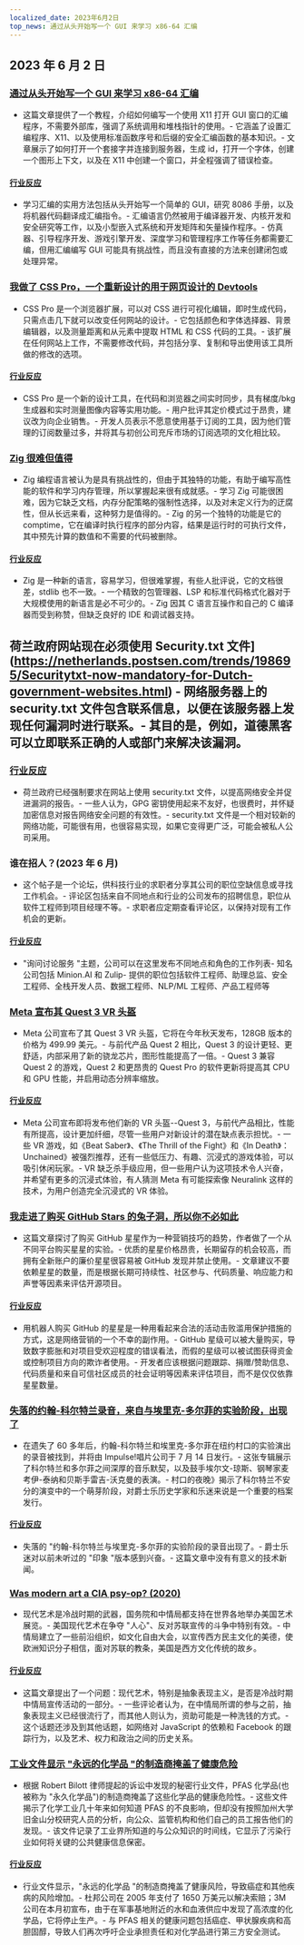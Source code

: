 ```yaml
---
localized_date: 2023年6月2日
top_news: 通过从头开始写一个 GUI 来学习 x86-64 汇编
---
```




<CallToAction />

<Steps>

## 2023 年 6 月 2 日

### [通过从头开始写一个 GUI 来学习 x86-64 汇编](https://gaultier.github.io/blog/x11_x64.html)

- 这篇文章提供了一个教程，介绍如何编写一个使用 X11 打开 GUI 窗口的汇编程序，不需要外部库，强调了系统调用和堆栈指针的使用。- 它涵盖了设置汇编程序、X11、以及使用标准函数序号和后缀的安全汇编函数的基本知识。- 文章展示了如何打开一个套接字并连接到服务器，生成 id，打开一个字体，创建一个图形上下文，以及在 X11 中创建一个窗口，并全程强调了错误检查。

#### [行业反应](http://news.ycombinator.com/item?id=36153237)

- 学习汇编的实用方法包括从头开始写一个简单的 GUI，研究 8086 手册，以及将机器代码翻译成汇编指令。- 汇编语言仍然被用于编译器开发、内核开发和安全研究等工作，以及小型嵌入式系统和开发矩阵和矢量操作程序。- 仿真器、引导程序开发、游戏引擎开发、深度学习和管理程序工作等任务都需要汇编，但用汇编编写 GUI 可能具有挑战性，而且没有直接的方法来创建闭包或处理异常。

### [我做了 CSS Pro，一个重新设计的用于网页设计的 Devtools](https://csspro.com)

- CSS Pro 是一个浏览器扩展，可以对 CSS 进行可视化编辑，即时生成代码，只需点击几下就可以改变任何网站的设计。- 它包括颜色和字体选择器、背景编辑器，以及测量距离和从元素中提取 HTML 和 CSS 代码的工具。- 该扩展在任何网站上工作，不需要修改代码，并包括分享、复制和导出使用该工具所做的修改的选项。

#### [行业反应](http://news.ycombinator.com/item?id=36148807)

- CSS Pro 是一个新的设计工具，在代码和浏览器之间实时同步，具有梯度/bkg 生成器和实时测量图像内容等实用功能。- 用户批评其定价模式过于昂贵，建议改为向企业销售。- 开发人员表示不愿意使用基于订阅的工具，因为他们管理的订阅数量过多，并将其与初创公司充斥市场的订阅选项的文化相比较。

### [Zig 很难但值得](http://ratfactor.com/zig/hard)

- Zig 编程语言被认为是具有挑战性的，但由于其独特的功能，有助于编写高性能的软件和学习内存管理，所以掌握起来很有成就感。- 学习 Zig 可能很困难，因为它缺乏文档，内存分配策略的强制性选择，以及对未定义行为的迂腐性，但从长远来看，这种努力是值得的。- Zig 的另一个独特的功能是它的 comptime，它在编译时执行程序的部分内容，结果是运行时的可执行文件，其中预先计算的数值和不需要的代码被删除。

#### [行业反应](http://news.ycombinator.com/item?id=36149462)

- Zig 是一种新的语言，容易学习，但很难掌握，有些人批评说，它的文档很差，stdlib 也不一致。- 一个精致的包管理器、LSP 和标准代码格式化器对于大规模使用的新语言是必不可少的。- Zig 因其 C 语言互操作和自己的 C 编译器而受到称赞，但缺乏良好的 IDE 和调试器支持。

## 荷兰政府网站现在必须使用 Security.txt 文件](https://netherlands.postsen.com/trends/198695/Securitytxt-now-mandatory-for-Dutch-government-websites.html) - 网络服务器上的 security.txt 文件包含联系信息，以便在该服务器上发现任何漏洞时进行联系。- 其目的是，例如，道德黑客可以立即联系正确的人或部门来解决该漏洞。

### [行业反应](http://news.ycombinator.com/item?id=36149004)

- 荷兰政府已经强制要求在网站上使用 security.txt 文件，以提高网络安全并促进漏洞的报告。- 一些人认为，GPG 密钥使用起来不友好，也很费时，并怀疑加密信息对报告网络安全问题的有效性。- security.txt 文件是一个相对较新的网络功能，可能很有用，也很容易实现，如果它变得更广泛，可能会被私人公司采用。

### 谁在招人？(2023 年 6 月)

- 这个帖子是一个论坛，供科技行业的求职者分享其公司的职位空缺信息或寻找工作机会。- 评论区包括来自不同地点和行业的公司发布的招聘信息，职位从软件工程师到项目经理不等。- 求职者应定期查看评论区，以保持对现有工作机会的更新。

#### [行业反应](http://news.ycombinator.com/item?id=36152014)

- "询问讨论服务 "主题，公司可以在这里发布不同地点和角色的工作列表- 知名公司包括 Minion.AI 和 Zulip- 提供的职位包括软件工程师、助理总监、安全工程师、全栈开发人员、数据工程师、NLP/ML 工程师、产品工程师等

### [Meta 宣布其 Quest 3 VR 头盔](https://www.theverge.com/2023/6/1/23744576/meta-quest-3-vr-headset-price-details)

- Meta 公司宣布了其 Quest 3 VR 头盔，它将在今年秋天发布，128GB 版本的价格为 499.99 美元。- 与前代产品 Quest 2 相比，Quest 3 的设计更轻、更舒适，内部采用了新的骁龙芯片，图形性能提高了一倍。- Quest 3 兼容 Quest 2 的游戏，Quest 2 和更昂贵的 Quest Pro 的软件更新将提高其 CPU 和 GPU 性能，并启用动态分辨率缩放。

#### [行业反应](http://news.ycombinator.com/item?id=36151375)

- Meta 公司宣布即将发布他们新的 VR 头盔--Quest 3，与前代产品相比，性能有所提高，设计更加纤细，尽管一些用户对新设计的潜在缺点表示担忧。- 一些 VR 游戏，如《Beat Saber》、《The Thrill of the Fight》和《In Death》：Unchained》被强烈推荐，还有一些低压力、有趣、沉浸式的游戏体验，可以吸引休闲玩家。- VR 缺乏杀手级应用，但一些用户认为这项技术令人兴奋，并希望有更多的沉浸式体验，有人猜测 Meta 有可能探索像 Neuralink 这样的技术，为用户创造完全沉浸式的 VR 体验。

### [我走进了购买 GitHub Stars 的兔子洞，所以你不必如此](https://the-guild.dev/blog/judging-open-source-by-github-stars)

- 这篇文章探讨了购买 GitHub 星星作为一种营销技巧的趋势，作者做了一个从不同平台购买星星的实验。- 优质的星星价格昂贵，长期留存的机会较高，而拥有全新账户的廉价星星很容易被 GitHub 发现并禁止使用。- 文章建议不要依赖星星的数量，而是根据长期可持续性、社区参与、代码质量、响应能力和声誉等因素来评估开源项目。

#### [行业反应](http://news.ycombinator.com/item?id=36151140)

- 用机器人购买 GitHub 的星星是一种用看起来合法的活动击败滥用保护措施的方式，这是网络营销的一个不幸的副作用。- GitHub 星级可以被大量购买，导致数字膨胀和对项目受欢迎程度的错误看法，而假的星级可以被试图获得资金或控制项目方向的欺诈者使用。- 开发者应该根据问题跟踪、捐赠/赞助信息、代码质量和来自可信社区成员的社会证明等因素来评估项目，而不是仅仅依靠星星数量。

### [失落的约翰-科尔特兰录音，来自与埃里克-多尔菲的实验阶段，出现了](https://www.npr.org/2023/05/31/1179098682/john-coltrane-eric-dolphy-village-gate-1961-lost-album)

- 在遗失了 60 多年后，约翰-科尔特兰和埃里克-多尔菲在纽约村口的实验演出的录音被找到，并将由 Impulse!唱片公司于 7 月 14 日发行。- 这张专辑展示了科尔特兰和多尔菲之间深厚的音乐默契，以及鼓手埃尔文-琼斯、钢琴家麦考伊-泰纳和贝斯手雷吉-沃克曼的表演。- 村口的夜晚》揭示了科尔特兰不安分的演变中的一个萌芽阶段，对爵士乐历史学家和乐迷来说是一个重要的档案发行。

#### [行业反应](http://news.ycombinator.com/item?id=36146905)

- 失落的 "约翰-科尔特兰与埃里克-多尔菲的实验阶段的录音出现了。- 爵士乐迷对以前未听过的 "印象 "版本感到兴奋。- 这篇文章中没有有意义的技术新闻。

### [Was modern art a CIA psy-op? (2020)](https://daily.jstor.org/was-modern-art-really-a-cia-psy-op/)

- 现代艺术是冷战时期的武器，国务院和中情局都支持在世界各地举办美国艺术展览。- 美国现代艺术在争夺 "人心"、反对苏联宣传的斗争中特别有效。- 中情局建立了一些前沿组织，如文化自由大会，以宣传西方民主文化的美德，使欧洲知识分子相信，面对苏联的教条，美国是西方文化传统的故乡。

#### [行业反应](http://news.ycombinator.com/item?id=36155204)

- 这篇文章提出了一个问题：现代艺术，特别是抽象表现主义，是否是冷战时期中情局宣传活动的一部分。- 一些评论者认为，在中情局所谓的参与之前，抽象表现主义已经很流行了，而其他人则认为，资助可能是一种洗钱的方式。- 这个话题还涉及到其他话题，如网络对 JavaScript 的依赖和 Facebook 的跟踪行为，以及艺术、权力和政治之间的历史关系。

### [工业文件显示 "永远的化学品 "的制造商掩盖了健康危险](https://phys.org/news/2023-05-secret-industry-documents-reveal-makers.html)

- 根据 Robert Bilott 律师提起的诉讼中发现的秘密行业文件，PFAS 化学品(也被称为 "永久化学品")的制造商掩盖了这些化学品的健康危险性。- 这些文件揭示了化学工业几十年来如何知道 PFAS 的不良影响，但却没有按照加州大学旧金山分校研究人员的分析，向公众、监管机构和他们自己的员工报告他们的发现。- 该文件记录了工业界所知道的与公众知识的时间线，它显示了污染行业如何将关键的公共健康信息保密。

#### [行业反应](http://news.ycombinator.com/item?id=36149789)

- 行业文件显示，"永远的化学品 "的制造商掩盖了健康风险，导致癌症和其他疾病的风险增加。- 杜邦公司在 2005 年支付了 1650 万美元以解决索赔；3M 公司在本月初宣布，由于在军事基地附近的水和血液供应中发现了高浓度的化学品，它将停止生产。- 与 PFAS 相关的健康问题包括癌症、甲状腺疾病和高胆固醇，导致人们再次呼吁企业承担责任和对化学品进行第三方安全测试。

</Steps>
